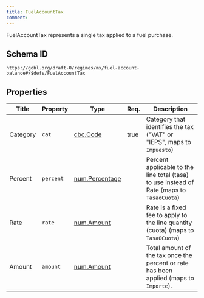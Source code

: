 ```yaml
---
title: FuelAccountTax
comment: 
---
```


FuelAccountTax represents a single tax applied to a fuel purchase.

## Schema ID

`https://gobl.org/draft-0/regimes/mx/fuel-account-balance#/$defs/FuelAccountTax`

## Properties

| Title    | Property  | Type                                      | Req. | Description                                                                               |
|----------|-----------|-------------------------------------------|------|-------------------------------------------------------------------------------------------|
| Category | `cat`     | [cbc.Code](/draft-0/cbc/code)             | true | Category that identifies the tax ("VAT" or "IEPS", maps to `Impuesto`)                    |
| Percent  | `percent` | [num.Percentage](/draft-0/num/percentage) |      | Percent applicable to the line total (tasa) to use instead of Rate (maps to `TasaoCuota`) |
| Rate     | `rate`    | [num.Amount](/draft-0/num/amount)         |      | Rate is a fixed fee to apply to the line quantity (cuota) (maps to `TasaOCuota`)          |
| Amount   | `amount`  | [num.Amount](/draft-0/num/amount)         |      | Total amount of the tax once the percent or rate has been applied (maps to `Importe`).    |


